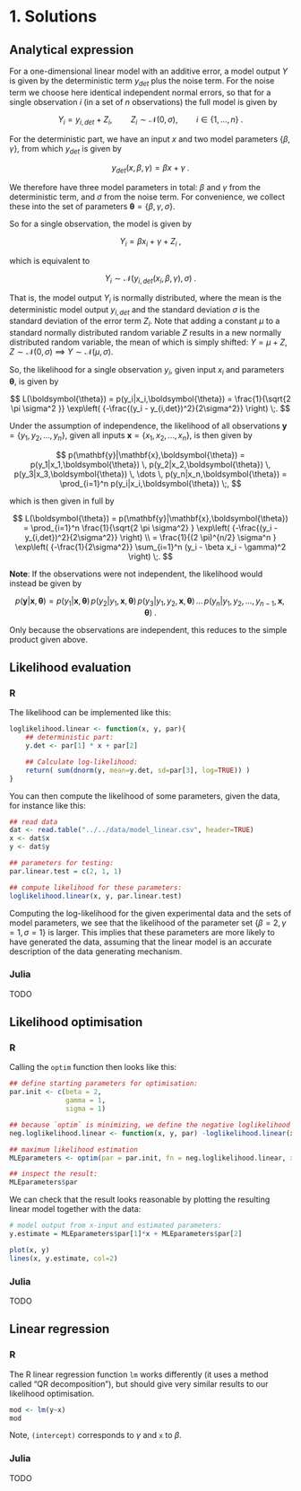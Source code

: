 # 1. Solutions

## Analytical expression

For a one-dimensional linear model with an additive error, a model output  $Y$ is given by the deterministic term $y_{det}$ plus the noise term. For the noise term we choose here identical independent normal errors, so that for a single observation $i$ (in a set of $n$ observations) the full model is given by

$$
Y_i = y_{i,det} + Z_i  , \quad \quad Z_i \sim \mathcal{N}(0,\sigma) , \quad \quad i \in \{1,\dots,n\}
\;.
$$


For the deterministic part, we have an input $x$ and two model parameters $\{\beta, \gamma\}$, from which $y_{det}$ is given by

$$
y_{det}(x,\beta, \gamma) =  \beta  x + \gamma
\;.
$$


We therefore have three model parameters in total: $\beta$ and $\gamma$ from the deterministic term, and $\sigma$ from the noise term. For convenience, we collect these into the set of parameters ${\boldsymbol{\theta}} = \{\beta,\gamma,\sigma\}$.


So for a single observation, the model is given by

$$
Y_i = \beta  x_i + \gamma +Z_i
\;,
$$


which is equivalent to

$$
Y_i \sim \mathcal{N}\left(y_{i,det}(x_i,\beta,\gamma),\sigma\right)
\;.
$$


That is, the model output $Y_i$ is normally distributed, where the mean is the deterministic model output $y_{i,det}$ and the standard deviation $\sigma$ is the standard deviation of the error term $Z_i$. Note that adding a constant $\mu$ to a standard normally distributed random variable $Z$ results in a new normally distributed random variable, the mean of which is simply shifted: $Y = \mu + Z$,  $Z \sim \mathcal{N}(0,\sigma)$ $\implies$ $Y \sim \mathcal{N}(\mu,\sigma)$.


So, the likelihood for a single observation $y_i$, given input $x_i$ and parameters $\boldsymbol{\theta}$, is given by

$$
L(\boldsymbol{\theta}) = p(y_i|x_i,\boldsymbol{\theta}) = \frac{1}{\sqrt{2 \pi \sigma^2 }} \exp\left( {-\frac{(y_i - y_{i,det})^2}{2\sigma^2}}  \right)
\;.
$$


Under the assumption of independence\textbf{*}, the likelihood of all observations $\mathbf{y} = \{y_1,y_2,...,y_n\}$, given all inputs $\mathbf{x} = \{x_1,x_2,...,x_n\}$, is then given by

$$
p(\mathbf{y}|\mathbf{x},\boldsymbol{\theta}) = p(y_1|x_1,\boldsymbol{\theta}) \, p(y_2|x_2,\boldsymbol{\theta}) \, p(y_3|x_3,\boldsymbol{\theta}) \, \dots \, p(y_n|x_n,\boldsymbol{\theta}) = \prod_{i=1}^n p(y_i|x_i,\boldsymbol{\theta})
\;,
$$


which is then given in full by

$$
L(\boldsymbol{\theta}) = p(\mathbf{y}|\mathbf{x},\boldsymbol{\theta})
= \prod_{i=1}^n \frac{1}{\sqrt{2 \pi \sigma^2} } \exp\left( {-\frac{(y_i - y_{i,det})^2}{2\sigma^2}}  \right) \\
= \frac{1}{(2 \pi)^{n/2} \sigma^n } \exp\left( {-\frac{1}{2\sigma^2}} \sum_{i=1}^n (y_i - \beta x_i - \gamma)^2 \right)
\;.
$$





**Note**: If the observations were not independent, the likelihood would instead be given by

$$
p(\mathbf{y}|\mathbf{x},\boldsymbol{\theta}) = p(y_1|\mathbf{x},\boldsymbol{\theta}) \, p(y_2|y_1,\mathbf{x},\boldsymbol{\theta}) \, p(y_3|y_1,y_2,\mathbf{x},\boldsymbol{\theta}) \, \dots \, p(y_n|y_1,y_2,...,y_{n-1},\mathbf{x},\boldsymbol{\theta})
\;.
$$


Only because the observations are independent, this reduces to the simple product given above.





## Likelihood evaluation {.tabset}

### R

The likelihood can be implemented like this:

```r

loglikelihood.linear <- function(x, y, par){
    ## deterministic part:
    y.det <- par[1] * x + par[2]

    ## Calculate log-likelihood:
    return( sum(dnorm(y, mean=y.det, sd=par[3], log=TRUE)) )
}

```


You can then compute the likelihood of some parameters, given the data, for instance like this:

```r
## read data
dat <- read.table("../../data/model_linear.csv", header=TRUE)
x <- dat$x
y <- dat$y

## parameters for testing:
par.linear.test = c(2, 1, 1)

## compute likelihood for these parameters:
loglikelihood.linear(x, y, par.linear.test)
```

Computing the log-likelihood for the given experimental data and the sets of model parameters, we see that the likelihood of the parameter set $\{\beta = 2,\, \gamma = 1, \, \sigma = 1\}$ is larger. This implies that these parameters are more likely to have generated the data, assuming that the linear model is an accurate description of the data generating mechanism.

### Julia

TODO


## Likelihood optimisation {.tabset}

### R

Calling the `optim` function then looks like this:

```r
## define starting parameters for optimisation:
par.init <- c(beta = 2,
              gamma = 1,
              sigma = 1)

## because `optim` is minimizing, we define the negative loglikelihood
neg.loglikelihood.linear <- function(x, y, par) -loglikelihood.linear(x, y, par)

## maximum likelihood estimation
MLEparameters <- optim(par = par.init, fn = neg.loglikelihood.linear, x=x, y=y)

## inspect the result:
MLEparameters$par
```


We can check that the result looks reasonable by plotting the resulting linear model together with the data:


```r

# model output from x-input and estimated parameters:
y.estimate = MLEparameters$par[1]*x + MLEparameters$par[2]

plot(x, y)
lines(x, y.estimate, col=2)

```

### Julia
TODO

## Linear regression {.tabset}

### R

The R linear regression function `lm` works differently (it uses a method called "QR decomposition"), but should give very similar results to our likelihood optimisation.

```r
mod <- lm(y~x)
mod
```
Note, `(intercept)` corresponds to $\gamma$ and `x` to $\beta$.


### Julia

TODO
